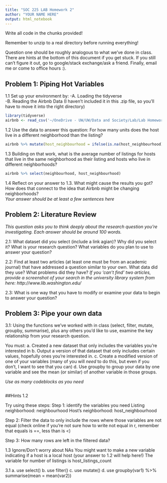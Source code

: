 ```yaml
---
title: "SOC 225 LAB Homework 2"
author: "YOUR NAME HERE"
output: html_notebook
---
```

Write all code in the chunks provided!

Remember to unzip to a real directory before running everything!

Question one should be roughly analogous to what we've done in class. There are hints at the bottom of this document if you get stuck. If you still can't figure it out, go to google/stack exchange/ask a friend. Finally, email me or come to office hours :).

## Problem 1: Piping Hot Variables

1.1 Set up your environment by: 
-A. Loading the tidyverse  
-B. Reading the Airbnb Data (I haven't included it in this .zip file, so you'll have to move it into the right directory)  
  
```r
library(tidyverse)
airbnb <- read_csv('~/OneDrive - UW/UW/Data and Society/Lab/Lab Homeworks/Homework 1/airbnb.csv') #from the tidyverse, it makes nice factors
```
  
1.2 Use the data to answer this question: For how many units does the host live in a different neighborhood than the listing?  
```r
airbnb %>% mutate(host_neighbourhood = ifelse(is.na(host_neighbourhood),'none',host_neighbourhood)) %>% filter(neighbourhood == host_neighbourhood)
```
  
1.3 Building on that work, what is the average number of listings for hosts that live in the same neighborhood as their listing and hosts who live in different neighborhoods? 
  
```r
airbnb %>% select(neighbourhood, host_neighbourhood)
```
  
1.4 Reflect on your answer to 1.3. What might cause the results you got? How does that connect to the idea that Airbnb might be changing neighborhoods?   
  *Your answer should be at least a few sentences here*

## Problem 2: Literature Review
*This question asks you to think deeply about the research question you're investigating. Each answer should be around 100 words.*

2.1: What dataset did you select (include a link agian)? Why did you select it? What is your research question? What variables do you plan to use to answer your question?

2.2: Find at least two articles (at least one must be from an academic journal) that have addressed a question similar to your own. What data did they use? What problems did they have? *If you 'can't find' two articles, provide a screenshot of your search in the university library system from here: http://www.lib.washington.edu/*

2.3: What is one way that you have to modify or examine your data to begin to answer your question?

## Problem 3: Pipe your own data

3.1: Using the functions we've worked with in class (select, filter, mutate, groupby, summarise), plus any others you'd like to use, examine the key relationship from your research question.

You must:
a. Created a new dataset that only includes the variables you're interested in
b. Output a version of that dataset that only includes certain values, hopefully ones you're interested in.
c. Create a modified version of one of your variables (many of you will *need* to do this, but even if you don't, I want to see that you can)
d. Use groupby to group your data by one variable and see the mean (or similar) of another variable in those groups.

*Use as many codeblocks as you need*
  
```r

```


##Hints
1.2

Try using these steps:
Step 1: identify the variables you need
Listing neighborhood: neighbourhood
Host's neighborhood: host_neighbourhood

Step 2: Filter the data to only include the rows where those variables are not equal (check online if you're not sure how to write not equal in r, remember that equals is ==, less than is <)

Step 3: How many rows are left in the filtered data?

1.3
Ignore/Don't worry about NAs
You might want to make a new variable indicating if a host is a local host (your answer to 1.2 will help here!)
The variable for number of listings is host_listings_count

3.1
a. use select()
b. use filter()
c. use mutate()
d. use groupby(var1) %>% summarise(mean = mean(var2))
